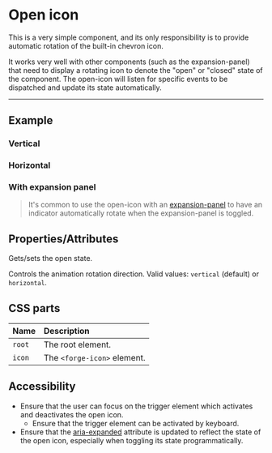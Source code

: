 
<PageSection>

# Open icon

This is a very simple component, and its only responsibility is to provide automatic rotation of the built-in chevron icon.

It works very well with other components (such as the expansion-panel) that need to display a rotating icon to denote the "open" or "closed" state of the component.
The open-icon will listen for specific events to be dispatched and update its state automatically.

</PageSection>

---

<PageSection>

## Example

### Vertical

<LiveDemo dense codeHtml={OpenIconDefaultHtml()}>
  <OpenIconDemo />
</LiveDemo>

### Horizontal

<LiveDemo dense codeHtml={OpenIconHorizontalHtml()}>
  <OpenIconDemo orientation="horizontal" />
</LiveDemo>

### With expansion panel

<LiveDemo dense={false} padded={false} fullWidth layout="column" codeHtml={OpenIconExpansionPanelHtml()}>
  <ExpansionPanelDemo />
</LiveDemo>

> It's common to use the open-icon with an [expansion-panel](?path=/story/components-expansion-panel--default) to have an indicator automatically rotate when the expansion-panel is toggled.

</PageSection>

<PageSection>

## Properties/Attributes

<PropertyDef name="open" type="boolean" defaultValue="false">

  Gets/sets the open state.

</PropertyDef>

<PropertyDef name="orientation" type="string" defaultValue="&quot;vertical&quot;">

  Controls the animation rotation direction. Valid values: `vertical` (default) or `horizontal`.

</PropertyDef>

</PageSection>

<PageSection>

## CSS parts

| Name                  | Description
| :---------------------| :------------
| `root`                | The root element.
| `icon`                | The `<forge-icon>` element.

</PageSection>

<PageSection>

## Accessibility

- Ensure that the user can focus on the trigger element which activates and deactivates the open icon.
  - Ensure that the trigger element can be activated by keyboard.
- Ensure that the [aria-expanded](https://www.w3.org/WAI/GL/wiki/Using_the_WAI-ARIA_aria-expanded_state_to_mark_expandable_and_collapsible_regions) attribute is updated to reflect the state of the open icon, especially when toggling its state programmatically.

</PageSection>
